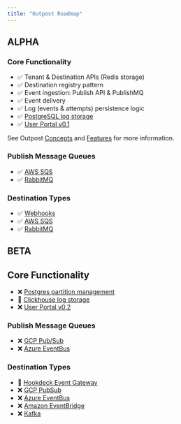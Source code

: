 ```yaml
---
title: "Outpost Roadmap"
---
```


## ALPHA

### Core Functionality

- ✅ Tenant & Destination APIs (Redis storage)
- ✅ Destination registry pattern
- ✅ Event ingestion: Publish API & PublishMQ
- ✅ Event delivery
- ✅ Log (events & attempts) persistence logic
- ✅ [PostgreSQL log storage](https://github.com/hookdeck/outpost/issues/205)
- ✅ [User Portal v0.1](https://github.com/hookdeck/outpost/issues/107)

See Outpost [Concepts](/docs/concepts) and [Features](/docs/features) for more information.

### Publish Message Queues

- ✅ [AWS SQS](https://github.com/hookdeck/outpost/issues/145)
- ✅ [RabbitMQ](https://github.com/hookdeck/outpost/issues/112)

### Destination Types

- ✅ [Webhooks](https://github.com/hookdeck/outpost/issues/106)
- ✅ [AWS SQS](https://github.com/hookdeck/outpost/issues/135)
- ✅ [RabbitMQ](https://github.com/hookdeck/outpost/issues/134)

## BETA

## Core Functionality

- ❌ [Postgres partition management](https://github.com/hookdeck/outpost/issues/249)
- 🚧 [Clickhouse log storage](https://github.com/hookdeck/outpost/issues/52)
- ❌ [User Portal v0.2](https://github.com/hookdeck/outpost/issues/299)

### Publish Message Queues

- ❌ [GCP Pub/Sub](https://github.com/hookdeck/outpost/issues/138)
- ❌ [Azure EventBus](https://github.com/hookdeck/outpost/issues/139)

### Destination Types

- 🚧 [Hookdeck Event Gateway](https://github.com/hookdeck/outpost/issues/136)
- ❌ [GCP PubSub](https://github.com/hookdeck/outpost/issues/140)
- ❌ [Azure EventBus](https://github.com/hookdeck/outpost/issues/241)
- ❌ [Amazon EventBridge](https://github.com/hookdeck/outpost/issues/201)
- ❌ [Kafka](https://github.com/hookdeck/outpost/issues/141)

